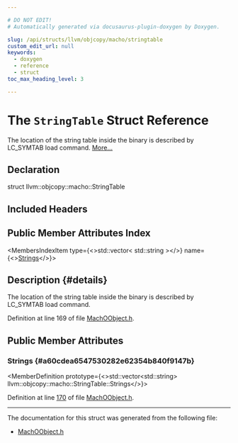 ```yaml
---

# DO NOT EDIT!
# Automatically generated via docusaurus-plugin-doxygen by Doxygen.

slug: /api/structs/llvm/objcopy/macho/stringtable
custom_edit_url: null
keywords:
  - doxygen
  - reference
  - struct
toc_max_heading_level: 3

---
```





# The `StringTable` Struct Reference

<DoxygenPage pluginConfig={pluginConfig}>

The location of the string table inside the binary is described by LC&#95;SYMTAB load command. <a href="#details">More...</a>

## Declaration

<CodeBlock>struct llvm::objcopy::macho::StringTable</CodeBlock>

## Included Headers

<IncludesList>
<IncludesListItem
  filePath="ObjCopy/MachO/MachOObject.h"
  permalink="/docs/api/files/lib/lib/objcopy/lib/objcopy/macho/machoobject-h"
  isLocal="true" />
</IncludesList>

## Public Member Attributes Index

<MembersIndex>

<MembersIndexItem
  type={<>std::vector&lt; std::string &gt;</>}
  name={<><a href="#a60cdea6547530282e62354b840f9147b">Strings</a></>}>
</MembersIndexItem>

</MembersIndex>

## Description {#details}

The location of the string table inside the binary is described by LC&#95;SYMTAB load command.

Definition at line 169 of file <a href="/docs/api/files/lib/lib/objcopy/lib/objcopy/macho/machoobject-h">MachOObject.h</a>.

<SectionDefinition>

## Public Member Attributes

### Strings {#a60cdea6547530282e62354b840f9147b}

<MemberDefinition
  prototype={<>std::vector&lt;std::string&gt; llvm::objcopy::macho::StringTable::Strings</>}>

Definition at line <a href="/docs/api/files/lib/lib/objcopy/lib/objcopy/macho/machoobject-h/#l00170">170</a> of file <a href="/docs/api/files/lib/lib/objcopy/lib/objcopy/macho/machoobject-h">MachOObject.h</a>.
</MemberDefinition>

</SectionDefinition>

<hr/>

The documentation for this struct was generated from the following file:

<ul>
<li><a href="/docs/api/files/lib/lib/objcopy/lib/objcopy/macho/machoobject-h">MachOObject.h</a></li>
</ul>

</DoxygenPage>
